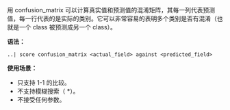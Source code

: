用 confusion_matrix 可以计算真实值和预测值的混淆矩阵，其每一列代表预测值，每一行代表的是实际的类别。它可以非常容易的表明多个类别是否有混淆（也就是一个 class 被预测成另一个 class）。

**语法：**

```
..| score confusion_matrix <actual_field> against <predicted_field>
```

**使用场景：**

- 只支持 1-1 的比较。
- 不支持模糊搜索（ \*）。
- 不接受任何参数。